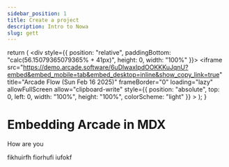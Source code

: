 ```yaml
---
sidebar_position: 1
title: Create a project 
description: Intro to Nowa
slug: gett
---
```



  return (
    <div style={{ position: "relative", paddingBottom: "calc(56.15079365079365% + 41px)", height: 0, width: "100%" }}>
      <iframe 
        src="https://demo.arcade.software/6uDlwaxIpdOOKKKuJqnU?embed&embed_mobile=tab&embed_desktop=inline&show_copy_link=true" 
        title="Arcade Flow (Sun Feb 16 2025)" 
        frameBorder="0" 
        loading="lazy" 
        allowFullScreen 
        allow="clipboard-write"
        style={{ position: "absolute", top: 0, left: 0, width: "100%", height: "100%", colorScheme: "light" }}
      ></iframe>
    </div>
  );
}

# Embedding Arcade in MDX

How are you

<ArcadeEmbed />

fikhuirfh
fiorhufi
iufokf
